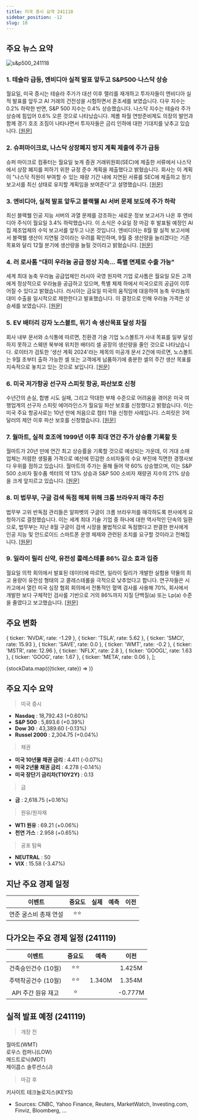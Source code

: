 ```yaml
---
title: 미국 증시 요약 241118
sidebar_position: -12
slug: 18
---
```


## 주요 뉴스 요약

![s&p500_241118](/map/241118.png)

### 1. **테슬라 급등, 엔비디아 실적 발표 앞두고 S&P500·나스닥 상승**

월요일, 미국 증시는 테슬라 주가가 대선 이후 랠리를 재개하고 투자자들이 엔비디아 실적 발표를 앞두고 AI 거래의 건전성을 시험하면서 혼조세를 보였습니다. 다우 지수는 0.2% 하락한 반면, S&P 500 지수는 0.4% 상승했습니다. 나스닥 지수는 테슬라 주가 상승에 힘입어 0.6% 오른 것으로 나타났습니다. 제롬 파월 연방준비제도 의장의 발언과 함께 경기 호조 조짐이 나타나면서 투자자들은 금리 인하에 대한 기대치를 낮추고 있습니다. [[원문]](https://finance.yahoo.com/news/live/stock-market-today-sp-500-nasdaq-climb-as-tesla-jumps-nvidia-earnings-loom-210016027.html)

### 2. **슈퍼마이크로, 나스닥 상장폐지 방지 계획 제출에 주가 급등**

슈퍼 마이크로 컴퓨터는 월요일 늦게 증권 거래위원회(SEC)에 제출한 서류에서 나스닥에서 상장 폐지를 피하기 위한 규정 준수 계획을 제출했다고 밝혔습니다. 회사는 이 계획이 "나스닥 직원이 부여할 수 있는 재량 기간 내에 지연된 서류를 SEC에 제출하고 정기 보고서를 최신 상태로 유지할 계획임을 보여준다"고 설명했습니다. [[원문]](https://finance.yahoo.com/news/super-micro-stock-surges-as-company-files-plan-to-avoid-nasdaq-delisting-230453811.html)

### 3. **엔비디아, 실적 발표 앞두고 블랙웰 AI 서버 문제 보도에 주가 하락**

최신 블랙웰 인공 지능 서버의 과열 문제를 강조하는 새로운 정보 보고서가 나온 후 엔비디아 주식이 월요일 3.4% 하락했습니다. 이 소식은 수요일 장 마감 후 발표될 예정인 AI 칩 제조업체의 수익 보고서를 앞두고 나온 것입니다. 엔비디아는 8월 말 실적 보고서에서 블랙웰 생산이 지연될 것이라는 우려를 확인하며, 9월 중 생산량을 늘리겠다는 기존 목표와 달리 12월 분기에 생산량을 늘릴 것이라고 밝혔습니다. [[원문]](https://finance.yahoo.com/news/nvidia-stock-sinks-on-reports-of-blackwell-ai-server-issues-ahead-of-earnings-150924657.html)

### 4. **러 로사톰 "대미 우라늄 공급 정상 지속... 특별 면제로 수출 가능"**

세계 최대 농축 우라늄 공급업체인 러시아 국영 원자력 기업 로사톰은 월요일 모든 고객에게 정상적으로 우라늄을 공급하고 있으며, 특별 체제 하에서 미국으로의 공급이 이루어질 수 있다고 밝혔습니다. 러시아는 금요일 미국의 움직임에 대응하여 농축 우라늄의 대미 수출을 일시적으로 제한한다고 발표했습니다. 이 결정으로 인해 우라늄 가격은 상승세를 보였습니다. [[원문]](https://www.reuters.com/markets/commodities/russia-continues-uranium-deliveries-usual-can-supply-us-under-special-waivers-2024-11-18/)

### 5. **EV 배터리 강자 노스볼트, 위기 속 생산목표 달성 차질**

회사 내부 문서와 소식통에 따르면, 친환경 기술 기업 노스볼트가 사내 목표를 일부 달성하지 못하고 스웨덴 북부에 위치한 배터리 셀 공장의 생산량을 줄인 것으로 나타났습니다. 로이터가 검토한 '생산 계획 2024'라는 제목의 미공개 문서 2건에 따르면, 노스볼트는 9월 초부터 출하 가능한 셀 또는 고객에게 납품하기에 충분한 셀의 주간 생산 목표를 지속적으로 놓치고 있는 것으로 보입니다. [[원문]](https://www.reuters.com/technology/crisis-hit-ev-battery-champion-northvolt-struggles-hit-production-targets-2024-11-18/)

### 6. **미국 저가항공 선구자 스피릿 항공, 파산보호 신청**

수년간의 손실, 합병 시도 실패, 그리고 막대한 부채 수준으로 어려움을 겪어온 미국 여행업계의 선구자 스피릿 에어라인스가 월요일 파산 보호를 신청했다고 밝혔습니다. 이는 미국 주요 항공사로는 10년 만에 처음으로 챕터 11을 신청한 사례입니다. 스피릿은 3억 달러의 제안 이후 파산 보호를 신청했습니다. [[원문]](https://www.reuters.com/business/aerospace-defense/spirit-airlines-files-bankruptcy-2024-11-18/)

### 7. **월마트, 실적 호조에 1999년 이후 최대 연간 주가 상승률 기록할 듯**

월마트가 20년 만에 연간 최고 상승률을 기록할 것으로 예상되는 가운데, 이 거대 소매업체는 저렴한 생필품 가격으로 예산에 민감한 소비자들의 수요 부진에 직면한 경쟁사보다 우위를 점하고 있습니다. 월마트의 주가는 올해 들어 약 60% 상승했으며, 이는 S&P 500 소비자 필수품 섹터의 약 13% 상승과 S&P 500 소비자 재량권 지수의 21% 상승을 크게 앞지르고 있습니다. [[원문]](https://www.reuters.com/business/retail-consumer/walmart-stock-set-best-year-since-1999-profits-jump-2024-11-18/)

### 8. **미 법무부, 구글 검색 독점 해체 위해 크롬 브라우저 매각 추진**

법무부 고위 반독점 관리들은 알파벳의 구글이 크롬 브라우저를 매각하도록 판사에게 요청하기로 결정했습니다. 이는 세계 최대 기술 기업 중 하나에 대한 역사적인 단속의 일환으로, 법무부는 지난 8월 구글이 검색 시장을 불법적으로 독점했다고 판결한 판사에게 인공 지능 및 안드로이드 스마트폰 운영 체제와 관련된 조치를 요구할 것이라고 전해집니다. [[원문]](https://www.bloomberg.com/news/articles/2024-11-18/doj-will-push-google-to-sell-off-chrome-to-break-search-monopoly?srnd=phx-markets&embedded-checkout=true)

### 9. **일라이 릴리 신약, 유전성 콜레스테롤 86% 감소 효과 입증**

월요일 의학 회의에서 발표된 데이터에 따르면, 일라이 릴리가 개발한 실험용 약물의 최고 용량이 유전성 형태의 고 콜레스테롤을 극적으로 낮추었다고 합니다. 연구자들은 시카고에서 열린 미국 심장 협회 회의에서 전통적인 혈액 검사를 사용해 70%, 회사에서 개발한 보다 구체적인 검사를 기반으로 거의 86%까지 지질 단백질(a) 또는 Lp(a) 수준을 줄였다고 보고했습니다. [[원문]](https://www.reuters.com/business/healthcare-pharmaceuticals/lilly-pill-cuts-genetic-form-cholesterol-nearly-86-study-2024-11-18/)

## 주요 변화

  { ticker: 'NVDA', rate: -1.29 },
  { ticker: 'TSLA', rate: 5.62 },
  { ticker: 'SMCI', rate: 15.93 },
  { ticker: 'SAVE', rate: 0.0 },
  { ticker: 'WMT', rate: -0.2 },
  { ticker: 'MSTR', rate: 12.96 },
  { ticker: 'NFLX', rate: 2.8 },
  { ticker: 'GOOGL', rate: 1.63 },
  { ticker: 'GOOG', rate: 1.67 },
  { ticker: 'META', rate: 0.06 },
];

{stockData.map(({ticker, rate}) => <StockCardMini key={ticker} ticker={ticker} rate={rate}></StockCardMini>)}

## 주요 지수 요약

> 미국 증시

- **Nasdaq** : 18,792.43 (+0.60%)
- **S&P 500** : 5,893.6 (+0.39%)
- **Dow 30** : 43,389.60 (-0.13%)
- **Russel 2000** : 2,304.75 (+0.04%)

> 채권

- **미국 10년물 채권 금리** : 4.411 (-0.07%)
- **미국 2년물 채권 금리** : 4.278 (-0.14%)
- **미국 장단기 금리차(T10Y2Y)** : 0.13

> 금

- **금** : 2,618.75 (+0.16%)

> 원유/원자재

- **WTI 원유** : 69.21 (+0.06%)
- **천연 가스** : 2.958 (+0.65%)

> 공포 탐욕

- **NEUTRAL** : 50
- **VIX** : 15.58 (-3.47%)

## 지난 주요 경제 일정

|        이벤트         | 중요도 | 실제 | 예측 | 이전 |
| :-------------------: | :----: | :--: | :--: | :--: |
| 연준 굴스비 총재 연설 |  ⭐⭐  |      |      |      |

## 다가오는 주요 경제 일정 (241119)

|       이벤트        | 중요도 |  예측  |  이전   |
| :-----------------: | :----: | :----: | :-----: |
| 건축승인건수 (10월) |  ⭐⭐  |        | 1.425M  |
| 주택착공건수 (10월) |  ⭐⭐  | 1.340M | 1.354M  |
| API 주간 원유 재고  |   ⭐   |        | -0.777M |

## 실적 발표 예정 (241119)

> 개장 전

월마트(WMT)  
로우스 컴퍼니(LOW)  
메드트로닉(MDT)  
제이콥스 솔루션스(J)

> 마감 후

키사이트 테크놀로지스(KEYS)

- Sources: CNBC, Yahoo Finance, Reuters, MarketWatch, Investing.com, Finviz, Bloomberg, ...
